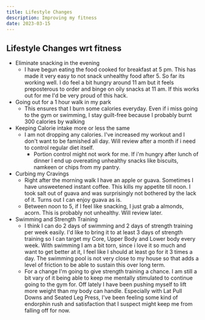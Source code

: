 ```yaml
---
title: Lifestyle Changes
description: Improving my fitness
date: 2023-03-15
---
```


## Lifestyle Changes wrt fitness

- Eliminate snacking in the evening
  - I have begun eating the food cooked for breakfast at 5 pm. This has made it very easy to not snack unhealthy food after 5. So far its working well. I do feel a bit hungry around 11 am but it feels preposterous to order and binge on oily snacks at 11 am. If this works out for me I'd be very proud of this hack.
- Going out for a 1 hour walk in my park
  - This ensures that I burn some calories everyday. Even if i miss going to the gym or swimming, I stay guilt-free because I probably burnt 300 calories by walking
- Keeping Calorie intake more or less the same
  - I am not dropping any calories. I've increased my workout and I don't want to be famished all day. Will review after a month if i need to control regular diet itself.
    - Portion control might not work for me. If i'm hungry after lunch of dinner I end up overeating unhealthy snacks like biscuits, namkeen or chips from my pantry.
- Curbing my Cravings
  - Right after the morning walk I have an apple or guava. Sometimes I have unsweetened instant coffee. This kills my appetite till noon. I took salt out of guava and was surprisingly not bothered by the lack of it. Turns out I can enjoy guava as is.
  - Between noon to 5, if I feel like snacking, I just grab a almonds, acorn. This is probably not unhealthy. Will review later.
- Swimming and Strength Training
  - I think I can do 2 days of swimming and 2 days of strength training per week easily. I'd like to bring it to at least 3 days of strength training so I can target my Core, Upper Body and Lower body every week. With swimming I am a bit torn, since i love it so much and want to get better at it, I feel like I should at least go for it 3 times a day. The swimming pool is not very close to my house so that adds a level of friction to be able to sustain this over long term.
  - For a change I'm going to give strength training a chance. I am still a bit vary of it being able to keep me mentally stimulated to continue going to the gym for. Off lately I have been pushing myself to lift more weight than my body can handle. Especially with Lat Pull Downs and Seated Leg Press, I've been feeling some kind of endorphin rush and satisfaction that I suspect might keep me from falling off for now.

